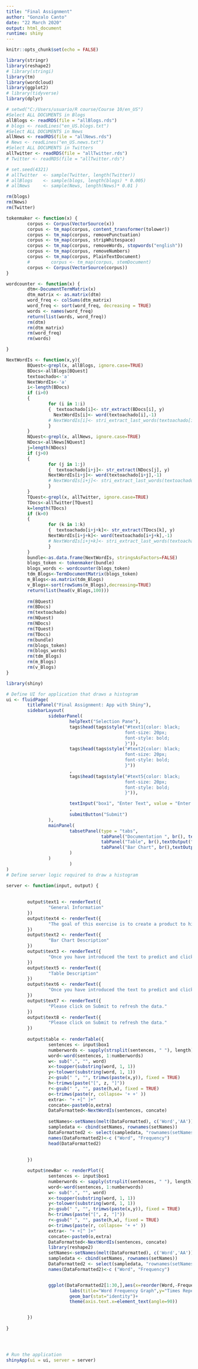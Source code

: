 ---
title: "Final Assignment"
author: "Gonzalo Canto"
date: "22 March 2020"
output: html_document
runtime: shiny
---

```{r setup, include=FALSE}
knitr::opts_chunk$set(echo = FALSE)
```

```{r code, include=FALSE}
library(stringr)
library(reshape2)
# library(stringi)
library(tm)
library(wordcloud)
library(ggplot2)
# library(tidyverse)
library(dplyr)

# setwd("C:/Users/usuario/R course/Course 10/en_US")
#Select ALL DOCUMENTS in Blogs
allBlogs <- readRDS(file = "allBlogs.rds")
# blogs <- readLines("en_US.blogs.txt")
#Select ALL DOCUMENTS in News
allNews <- readRDS(file = "allNews.rds")
# News <- readLines("en_US.news.txt")
#Select ALL DOCUMENTS in Twitters
allTwitter <- readRDS(file = "allTwitter.rds")
# Twitter <- readRDS(file = "allTwitter.rds")

# set.seed(4321)
# allTwitter  <- sample(Twitter, length(Twitter))
# allBlogs    <- sample(blogs, length(blogs) * 0.005)
# allNews     <- sample(News, length(News)* 0.01 )

rm(blogs)
rm(News)
rm(Twitter)


```

```{r code3, include=FALSE}
tokenmaker <- function(x) {
        corpus <- Corpus(VectorSource(x))
        corpus <- tm_map(corpus, content_transformer(tolower))
        corpus <- tm_map(corpus, removePunctuation)
        corpus <- tm_map(corpus, stripWhitespace)
        corpus <- tm_map(corpus, removeWords, stopwords("english"))
        corpus <- tm_map(corpus, removeNumbers)
        corpus <- tm_map(corpus, PlainTextDocument)
        #        corpus <- tm_map(corpus, stemDocument)
        corpus <- Corpus(VectorSource(corpus))
}  

wordcounter <- function(x) {
        dtm<-DocumentTermMatrix(x)
        dtm_matrix <- as.matrix(dtm)
        word_freq <- colSums(dtm_matrix)
        word_freq <- sort(word_freq, decreasing = TRUE)
        words <- names(word_freq)
        return(list(words, word_freq))
        rm(dtm)
        rm(dtm_matrix)
        rm(word_freq)
        rm(words)

}  

NextWordIs <- function(x,y){
        BQuest<-grepl(x, allBlogs, ignore.case=TRUE)
        BDocs<-allBlogs[BQuest]
        textoachado<-'a'
        NextWordIs<-'a'
        i<-length(BDocs)
        if (i>0)
        {
                for (i in 1:i)
                {  textoachado[i]<- str_extract(BDocs[i], y)
                  NextWordIs[i]<- word(textoachado[i],-1)
                # NextWordIs[i]<- stri_extract_last_words(textoachado[i]) 
                }
        }
        NQuest<-grepl(x, allNews, ignore.case=TRUE)
        NDocs<-allNews[NQuest]
        j=length(NDocs)
        if (j>0)
        {
                for (j in 1:j)
                {  textoachado[i+j]<- str_extract(NDocs[j], y)
                NextWordIs[i+j]<- word(textoachado[i+j],-1)
                # NextWordIs[i+j]<- stri_extract_last_words(textoachado[i+j]) 
                }
        }
        TQuest<-grepl(x, allTwitter, ignore.case=TRUE)
        TDocs<-allTwitter[TQuest]
        k=length(TDocs)
        if (k>0)
        {
                for (k in 1:k)
                {  textoachado[i+j+k]<- str_extract(TDocs[k], y)
                NextWordIs[i+j+k]<- word(textoachado[i+j+k],-1)
                # NextWordIs[i+j+k]<- stri_extract_last_words(textoachado[i+j+k])
                }
        }
        bundle<-as.data.frame(NextWordIs, stringsAsFactors=FALSE)
        blogs_token <- tokenmaker(bundle)
        blogs_words <- wordcounter(blogs_token)
        tdm_Blogs<-TermDocumentMatrix(blogs_token)
        m_Blogs<-as.matrix(tdm_Blogs)
        v_Blogs<-sort(rowSums(m_Blogs),decreasing=TRUE)
        return(list(head(v_Blogs,100)))
        
        rm(BQuest)
        rm(BDocs)
        rm(textoachado)
        rm(NQuest)
        rm(NDocs)
        rm(TQuest)
        rm(TDocs)
        rm(bundle)
        rm(blogs_token)
        rm(blogs_words)
        rm(tdm_Blogs)
        rm(m_Blogs)
        rm(v_Blogs)
}


```



```{r}

library(shiny)

# Define UI for application that draws a histogram
ui <- fluidPage(
        titlePanel("Final Assignment: App with Shiny"),
        sidebarLayout(
                sidebarPanel(
                        helpText("Selection Pane"),
                        tags$head(tags$style("#text1{color: black;
                                             font-size: 20px;
                                             font-style: bold;
                                             }")),
                        tags$head(tags$style("#text2{color: black;
                                             font-size: 20px;
                                             font-style: bold;
                                             }"))
                        ,
                        tags$head(tags$style("#text5{color: black;
                                             font-size: 20px;
                                             font-style: bold;
                                             }")),

                        textInput("box1", "Enter Text", value = "Enter Words to Predict")
                        ,
                        submitButton("Submit")
                ),
                mainPanel(
                        tabsetPanel(type = "tabs", 
                                    tabPanel("Documentation ", br(), textOutput("text1"), textOutput("text4"), textOutput("text2"), textOutput("text3"), textOutput("text5"),textOutput("text6")),
                                    tabPanel("Table", br(),textOutput("text8"), tableOutput('table')),
                                    tabPanel("Bar Chart", br(),textOutput("text7"), plotOutput('newBar'))
                        )
                )
                        )
)
# Define server logic required to draw a histogram

server <- function(input, output) {
        
        
        output$text1 <- renderText({
                "General Information"
        })
        output$text4 <- renderText({
                "The goal of this exercise is to create a product to highlight the prediction algorithm that you have built and to provide an interface that can be accessed by others."
        })
        output$text2 <- renderText({
                "Bar Chart Description"
        })
        output$text3 <- renderText({
                "Once you have introduced the text to predict and click submit, the bar chart will show the most frequent words sorted in order of appearance"
        })
        output$text5 <- renderText({
                "Table Description"
        })
        output$text6 <- renderText({
                "Once you have introduced the text to predict and click submit, the tble  will show the top 6 most frequent words sorted in order of appearance"
        })
        output$text7 <- renderText({
                "Please click on Submit to refresh the data."
        })
        output$text8 <- renderText({
                "Please click on Submit to refresh the data."
        })
        
        output$table <- renderTable({
                sentences <- input$box1
                numberwords <- sapply(strsplit(sentences, " "), length)
                word<-word(sentences, 1:numberwords)
                w<- sub(".", "", word)
                x<-toupper(substring(word, 1, 1))
                y<-tolower(substring(word, 1, 1))
                z<-gsub(" ", "", trimws(paste(x,y)), fixed = TRUE)
                h<-trimws(paste("[", z, "]"))
                r<-gsub(" ", "", paste(h,w), fixed = TRUE)
                o<-trimws(paste(r, collapse= '+ +' ))
                extra<- "+ +[^ ]+"
                concate<-paste0(o,extra)
                DataFormatted<-NextWordIs(sentences, concate)
                
                setNames<-setNames(melt(DataFormatted), c('Word','AA'))
                sampledata <- cbind(setNames, rownames(setNames))
                DataFormatted2 <- select(sampledata, "rownames(setNames)", "Word")
                names(DataFormatted2)<-c ("Word", "Frequency")
                head(DataFormatted2) 
                
                
        }) 

        output$newBar <- renderPlot({
                sentences <- input$box1
                numberwords <- sapply(strsplit(sentences, " "), length)
                word<-word(sentences, 1:numberwords)
                w<- sub(".", "", word)
                x<-toupper(substring(word, 1, 1))
                y<-tolower(substring(word, 1, 1))
                z<-gsub(" ", "", trimws(paste(x,y)), fixed = TRUE)
                h<-trimws(paste("[", z, "]"))
                r<-gsub(" ", "", paste(h,w), fixed = TRUE)
                o<-trimws(paste(r, collapse= '+ +' ))
                extra<- "+ +[^ ]+"
                concate<-paste0(o,extra)
                DataFormatted<-NextWordIs(sentences, concate)
                library(reshape2)
                setNames<-setNames(melt(DataFormatted), c('Word','AA'))
                sampledata <- cbind(setNames, rownames(setNames))
                DataFormatted2 <- select(sampledata, "rownames(setNames)", "Word")
                names(DataFormatted2)<-c ("Word", "Frequency")


                ggplot(DataFormatted2[1:30,],aes(x=reorder(Word,-Frequency),y=Frequency))+
                        labs(title="Word Frequency Graph",y="Times Repeated",x="Words")+
                        geom_bar(stat="identity")+
                        theme(axis.text.x=element_text(angle=90))


        })
        
} 




# Run the application 
shinyApp(ui = ui, server = server)


```

